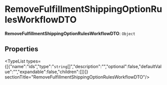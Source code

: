 
# RemoveFulfillmentShippingOptionRulesWorkflowDTO

 **RemoveFulfillmentShippingOptionRulesWorkflowDTO**: `Object`

## Properties

<TypeList types={[{"name":"ids","type":"`string`[]","description":"","optional":false,"defaultValue":"","expandable":false,"children":[]}]}  sectionTitle="RemoveFulfillmentShippingOptionRulesWorkflowDTO"/>

